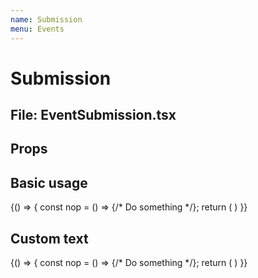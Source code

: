 ```yaml
---
name: Submission
menu: Events
---
```



# Submission
## File: EventSubmission.tsx

## Props

<Props of={EventSubmission} />

## Basic usage

<Playground>
  {() => {
    const nop = () => {/* Do something */};
    return (
      <EventSubmission onCancel={nop} onSubmit={nop} />
    )
  }}
</Playground>

## Custom text

<Playground>
  {() => {
    const nop = () => {/* Do something */};
    return (
      <EventSubmission cancelText="🐰" submitText="🎤"  onCancel={nop} onSubmit={nop} />
    )
  }}
</Playground>

